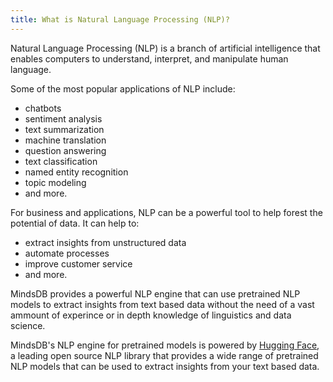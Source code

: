 ```yaml
---
title: What is Natural Language Processing (NLP)?
---
```


Natural Language Processing (NLP) is a branch of artificial intelligence that
enables computers to understand, interpret, and manipulate human language.

Some of the most popular applications of NLP include:

- chatbots
- sentiment analysis
- text summarization
- machine translation
- question answering
- text classification
- named entity recognition
- topic modeling
- and more.

For business and applications, NLP can be a powerful tool to help forest the potential of data. It can help to:

- extract insights from unstructured data
- automate processes
- improve customer service
- and more.

MindsDB provides a powerful NLP engine that can use pretrained NLP models to extract insights from text based data
without the need of a vast ammount of experince or in depth knowledge of linguistics and data science.

MindsDB's NLP engine for pretrained models is powered by [Hugging Face](https://huggingface.co/), a leading open source NLP library that provides a wide range
of pretrained NLP models that can be used to extract insights from your text based data.
